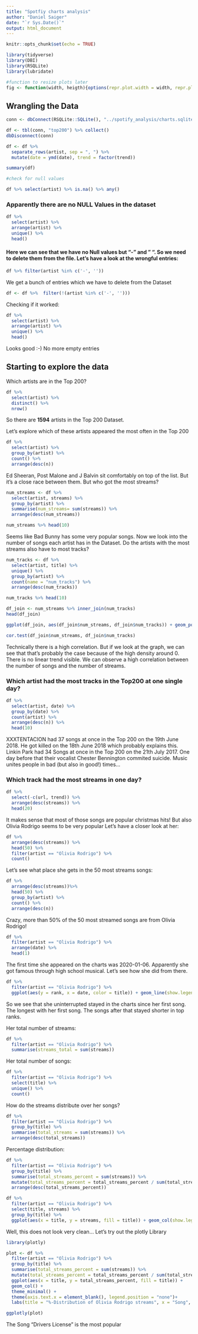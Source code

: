 ```yaml
---
title: "Spotfiy charts analysis"
author: "Daniel Saiger"
date: "`r Sys.Date()`"
output: html_document
---
```


```r
knitr::opts_chunk$set(echo = TRUE)
```


```r
library(tidyverse)
library(DBI)
library(RSQLite)
library(lubridate)
```

```r
#function to resize plots later
fig <- function(width, heigth){options(repr.plot.width = width, repr.plot.height = heigth)}
```


## Wrangling the Data 

```r
conn <- dbConnect(RSQLite::SQLite(), "../spotify_analysis/charts.sqlite")
```

```r
df <- tbl(conn, "top200") %>% collect()
dbDisconnect(conn)
```

```r
df <- df %>% 
  separate_rows(artist, sep = ", ") %>%
  mutate(date = ymd(date), trend = factor(trend))
```


```r
summary(df)
```


```r
#check for null values

df %>% select(artist) %>% is.na() %>% any()
```
### Apparently there are no NULL Values in the dataset

```r
df %>%
  select(artist) %>%
  arrange(artist) %>%
  unique() %>%
  head()
```
#### Here we can see that we have no Null values but "-" and " ". So we need to delete them from the file. Let's have a look at the wrongful entries:

```r
df %>% filter(artist %in% c('-', ''))
```

We get a bunch of entries which we have to delete from the Dataset

```r
df <- df %>%  filter(!(artist %in% c('-', '')))
```

Checking if it worked:

```r
df %>%
  select(artist) %>%
  arrange(artist) %>%
  unique() %>%
  head()
```
Looks good :-) No more empty entries


## Starting to explore the data 

Which artists are in the Top 200?

```r
df %>% 
  select(artist) %>% 
  distinct() %>% 
  nrow()
```
So there are **1594** artists in the Top 200 Dataset.

Let's explore which of these artists appeared the most often in the Top 200

```r
df %>% 
  select(artist) %>%
  group_by(artist) %>% 
  count() %>% 
  arrange(desc(n))
```
Ed Sheeran, Post Malone and J Balvin sit comfortably on top of the list. But it's a close race between them. 
But who got the most streams?

```r
num_streams <- df %>%  
  select(artist, streams) %>% 
  group_by(artist) %>% 
  summarise(num_streams= sum(streams)) %>% 
  arrange(desc(num_streams))

num_streams %>% head(10)
```
Seems like Bad Bunny has some very popular songs.
Now we look into the number of songs each artist has in the Dataset. Do the artists with the most streams also have to most tracks?


```r
num_tracks <- df %>% 
  select(artist, title) %>%
  unique() %>% 
  group_by(artist) %>% 
  count(name = "num_tracks") %>% 
  arrange(desc(num_tracks))

num_tracks %>% head(10)
```


```r
df_join <- num_streams %>% inner_join(num_tracks)
head(df_join)
```

```r

ggplot(df_join, aes(df_join$num_streams, df_join$num_tracks)) + geom_point() + geom_smooth(method = lm) + labs(x = "Stream Count", y = "Track Count", title = "Correlation Track and Stream Count")
```
```r
cor.test(df_join$num_streams, df_join$num_tracks)
```

Technically there is a high correlation. But if we look at the graph, we can see that that's probably the case because of the high density around 0. There is no linear trend visible.
We can observe a high correlation between the number of songs and the number of streams.

### Which artist had the most tracks in the Top200 at one single day?


```r
df %>% 
  select(artist, date) %>% 
  group_by(date) %>% 
  count(artist) %>% 
  arrange(desc(n)) %>% 
  head(10)
```


XXXTENTACION had 37 songs at once in the Top 200 on the 19th June 2018. He got killed on the 18th June 2018 which probably explains this. 
Linkin Park had 34 Songs at once in the Top 200 on the 21th July 2017. One day before that their vocalist Chester Bennington commited suicide. Music unites people in bad (but also in good!) times...


### Which track had the most streams in one day? 

```r
df %>% 
  select(-c(url, trend)) %>%
  arrange(desc(streams)) %>%
  head(20)
```
It makes sense that most of those songs are popular christmas hits! But also Olivia Rodrigo seems to be very popular 
Let's have a closer look at her:

```r
df %>%
  arrange(desc(streams)) %>% 
  head(50) %>% 
  filter(artist == "Olivia Rodrigo") %>% 
  count()
```
Let's see what place she gets in the 50 most streams songs:

```r
df %>%
  arrange(desc(streams))%>%
  head(50) %>%
  group_by(artist) %>% 
  count() %>% 
  arrange(desc(n))
```
Crazy, more than 50% of the 50 most streamed songs are from Olivia Rodrigo!

```r
df %>% 
  filter(artist == "Olivia Rodrigo") %>% 
  arrange(date) %>% 
  head(1)
```

The first time she appeared on the charts was 2020-01-06. Apparently she got famous through high school musical. Let's see how she did from there.


```r
df %>% 
  filter(artist == "Olivia Rodrigo") %>% 
  ggplot(aes(y = rank, x = date, color = title)) + geom_line(show.legend = FALSE) + scale_y_reverse() + theme_minimal()
```

So we see that she uninterrupted stayed in the charts since her first song. The longest with her first song. The songs after that stayed shorter in top ranks.

Her total number of streams:

```r
df %>% 
  filter(artist == "Olivia Rodrigo") %>% 
  summarise(streams_total = sum(streams))
```

Her total number of songs:

```r
df %>%
  filter(artist == "Olivia Rodrigo") %>% 
  select(title) %>% 
  unique() %>% 
  count()
```
How do the streams distribute over her songs?

```r
df %>% 
  filter(artist == "Olivia Rodrigo") %>% 
  group_by(title) %>% 
  summarise(total_streams = sum(streams)) %>% 
  arrange(desc(total_streams))
```
Percentage distribution: 

```r
df %>%
  filter(artist == "Olivia Rodrigo") %>%
  group_by(title) %>%
  summarise(total_streams_percent = sum(streams)) %>%
  mutate(total_streams_percent = total_streams_percent / sum(total_streams_percent) * 100) %>%
  arrange(desc(total_streams_percent))
```

```r
df %>%  
  filter(artist == "Olivia Rodrigo") %>% 
  select(title, streams) %>% 
  group_by(title) %>% 
  ggplot(aes(x = title, y = streams, fill = title)) + geom_col(show.legend = FALSE) + theme_minimal()
```
Well, this does not look very clean... Let's try out the plotly Library

```r
library(plotly)
```
```r
plot <- df %>%  
  filter(artist == "Olivia Rodrigo") %>%
  group_by(title) %>%
  summarise(total_streams_percent = sum(streams)) %>%
  mutate(total_streams_percent = total_streams_percent / sum(total_streams_percent) * 100) %>%
  ggplot(aes(x = title, y = total_streams_percent, fill = title)) +
  geom_col() +
  theme_minimal() +
  theme(axis.text.x = element_blank(), legend.position = "none")+
  labs(title = "%-Distribution of Olivia Rodrigo streams", x = "Song", y = "%-Streams")

ggplotly(plot)
```

The Song "Drivers License" is the most popular












